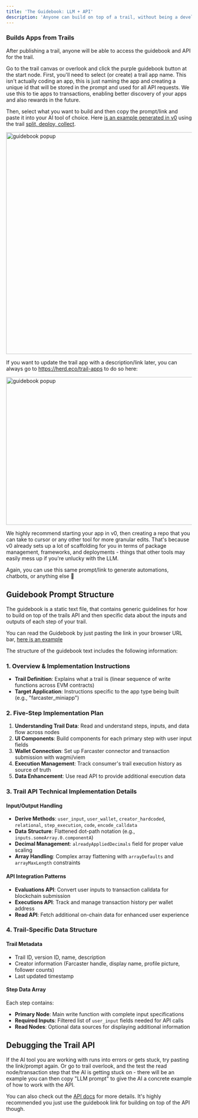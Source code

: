 ```yaml
---
title: 'The Guidebook: LLM + API'
description: 'Anyone can build on top of a trail, without being a developer'
---
```


### Builds Apps from Trails

After publishing a trail, anyone will be able to access the guidebook and API for the trail.

Go to the trail canvas or overlook and click the purple guidebook button at the start node. First, you'll need to select (or create) a trail app name. This isn't actually coding an app, this is just naming the app and creating a unique id that will be stored in the prompt and used for all API requests. We use this to tie apps to transactions, enabling better discovery of your apps and also rewards in the future.

Then, select what you want to build and then copy the prompt/link and paste it into your AI tool of choice. Here [is an example generated in v0](https://v0.dev/chat/trail-api-implementation-Ipk7PqiYLXy) using the trail [split, deploy, collect](https://herd.eco/trails/019798af-793b-77e3-9e3f-afc3bcb06da8/overlook).

<Frame>
  <img 
    src="/images/guidebook-dialog.png" 
    alt="guidebook popup" 
    width="600"
    height="600"
  />
</Frame>

If you want to update the trail app with a description/link later, you can always go to https://herd.eco/trail-apps to do so here:

<Frame>
  <img 
    src="/images/trailapps.png" 
    alt="guidebook popup" 
    width="600"
    height="400"
  />
</Frame>

We highly recommend starting your app in v0, then creating a repo that you can take to cursor or any other tool for more granular edits. That's because v0 already sets up a lot of scaffolding for you in terms of package management, frameworks, and deployments - things that other tools may easily mess up if you're unlucky with the LLM.

Again, you can use this same prompt/link to generate automations, chatbots, or anything else 🙂

## Guidebook Prompt Structure

The guidebook is a static text file, that contains generic guidelines for how to build on top of the trails API and then specific data about the inputs and outputs of each step of your trail.

<Note>You can read the Guidebook by just pasting the link in your browser URL bar, [here is an example](https://trails-api.herd.eco/v1/trails/0198aecc-006e-7070-95ae-b7df4c9fe0ee/versions/0198aecc-0079-7be3-87ea-6912580298b8/guidebook.txt?promptObject=farcaster_miniapp&trailAppId=0198be30-6209-78f3-b451-782fbbcaf096)</Note>

The structure of the guidebook text includes the following information:

### 1. Overview & Implementation Instructions
- **Trail Definition**: Explains what a trail is (linear sequence of write functions across EVM contracts)
- **Target Application**: Instructions specific to the app type being built (e.g., "farcaster_miniapp") 

### 2. Five-Step Implementation Plan
1. **Understanding Trail Data**: Read and understand steps, inputs, and data flow across nodes
2. **UI Components**: Build components for each primary step with user input fields
3. **Wallet Connection**: Set up Farcaster connector and transaction submission with wagmi/viem
4. **Execution Management**: Track consumer's trail execution history as source of truth
5. **Data Enhancement**: Use read API to provide additional execution data

### 3. Trail API Technical Implementation Details

#### **Input/Output Handling**
- **Derive Methods**: `user_input`, `user_wallet`, `creator_hardcoded`, `relational`, `step_execution`, `code`, `encode_calldata`
- **Data Structure**: Flattened dot-path notation (e.g., `inputs.someArray.0.componentA`)
- **Decimal Management**: `alreadyAppliedDecimals` field for proper value scaling
- **Array Handling**: Complex array flattening with `arrayDefaults` and `arrayMaxLength` constraints

#### **API Integration Patterns**
- **Evaluations API**: Convert user inputs to transaction calldata for blockchain submission
- **Executions API**: Track and manage transaction history per wallet address
- **Read API**: Fetch additional on-chain data for enhanced user experience

### 4. Trail-Specific Data Structure

#### **Trail Metadata**
- Trail ID, version ID, name, description
- Creator information (Farcaster handle, display name, profile picture, follower counts)
- Last updated timestamp

#### **Step Data Array**
Each step contains:
- **Primary Node**: Main write function with complete input specifications
- **Required Inputs**: Filtered list of `user_input` fields needed for API calls
- **Read Nodes**: Optional data sources for displaying additional information

## Debugging the Trail API

If the AI tool you are working with runs into errors or gets stuck, try pasting the link/prompt again. Or go to  trail overlook, and the test the read node/transaction step that the AI is getting stuck on - there will be an example you can then copy "LLM prompt" to give the AI a concrete example of how to work with the API. 

<Note>You can also check out the [API docs](../api-reference/introduction) for more details. It's highly recommended you just use the guidebook link for building on top of the API though.</Note>
